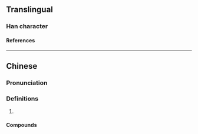 {{character info/new}}
==Translingual==

===Han character===
{{Han char|rn=30|rad=口|as=08|sn=11|four=63081|canj=RJMO|ids=⿰口定}}

====References====
{{Han ref|kx=0196.261|hdz=10646.050|uh=5576}}

----

==Chinese==
{{zh-forms}}

===Pronunciation===
{{zh-pron
|m=dìng
|c=ding6
}}

===Definitions===
{{zh-hanzi}}

# {{n-g|Used in transcription.}}

====Compounds====
{{zh-der|吡啶|蝶啶|嘧啶|吖啶|吖丁啶|萘啶|哌啶}}